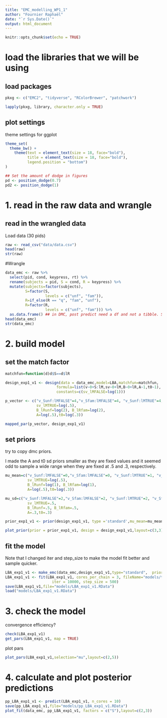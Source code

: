 ```yaml
---
title: "EMC_modelling_WP1_1"
author: "Fournier Raphaël"
date: "`r Sys.Date()`"
output: html_document
---
```


```r
knitr::opts_chunk$set(echo = TRUE)
```

# load the libraries that we will be using #

## load packages ##

```r
pkxg <- c("EMC2", "tidyverse", "RColorBrewer", "patchwork")

lapply(pkxg, library, character.only = TRUE)
```

## plot settings ##

theme settings for ggplot

```r
theme_set(
  theme_bw() +
    theme(text = element_text(size = 18, face="bold"), 
          title = element_text(size = 18, face="bold"),
          legend.position = "bottom")
)

## Set the amount of dodge in figures
pd <- position_dodge(0.7)
pd2 <- position_dodge(1)
```

# 1. read in the raw data and wrangle

## read in the wrangled data ##

Load data (30 pids)

```r
raw <- read_csv("data/data.csv")
head(raw)
str(raw)
```

#Wrangle
```r
data_emc <- raw %>%
  select(pid, cond, keypress, rt) %>% 
  rename(subjects = pid, S = cond, R = keypress) %>% 
  mutate(subjects=factor(subjects),
         S=factor(S,
                  levels = c("unf", "fam")),
         R=if_else(R == "q", "fam", "unf"),
         R=factor(R,
                  levels = c("unf", "fam"))) %>% 
  as.data.frame() ## in DMC, post predict need a df and not a tibble. Same for EMC2 I think.
head(data_emc)
str(data_emc)
```

# 2. build model #

## set the match factor  ##

```r
matchfun=function(d)d$S==d$lR
```

```r
design_exp1_v1 <- design(data = data_emc,model=LBA,matchfun=matchfun,
                       formula=list(v~0+S:lM,sv~0+lM,B~0+lR,A~1,t0~1),
                       constants=c(sv_lMFALSE=log(1)))
```

```r
p_vector <- c("v_Sunf:lMFALSE"=4,"v_Sfam:lMFALSE"=4, "v_Sunf:lMTRUE"=4, "v_Sfam:lMTRUE"=4,
              sv_lMTRUE=log(.5), 
              B_lRunf=log(2), B_lRfam=log(2),
              A=log(.5),t0=log(.3))

mapped_par(p_vector, design_exp1_v1)
```

## set priors ##

try to copy dmc priors.

I made the A and t0 sd priors smaller as they are fixed values and it seemed odd to sample a wide range when they are fixed at .5 and .3, respectively.

```r
mu_mean=c("v_Sunf:lMFALSE"=0,"v_Sfam:lMFALSE"=0, "v_Sunf:lMTRUE"=1, "v_Sfam:lMTRUE"=1,
          sv_lMTRUE=log(.5), 
          B_lRunf=log(1), B_lRfam=log(1),
          A=log(.5),t0=log(.3))

mu_sd=c("v_Sunf:lMFALSE"=2,"v_Sfam:lMFALSE"=2, "v_Sunf:lMTRUE"=2, "v_Sfam:lMTRUE"=2,
          sv_lMTRUE=.5, 
          B_lRunf=.5, B_lRfam=.5,
          A=.3,t0=.3)

prior_exp1_v1 <- prior(design_exp1_v1, type ='standard',mu_mean=mu_mean,mu_sd=mu_sd)

plot_prior(prior = prior_exp1_v1, design = design_exp1_v1,layout=c(3,3))
```            

## fit the model ##

Note that I changed iter and step_size to make the model fit better and sample quicker.

```r
LBA_exp1_v1 <- make_emc(data_emc,design_exp1_v1,type="standard",  prior=prior_exp1_v1)
LBA_exp1_v1 <- fit(LBA_exp1_v1, cores_per_chain = 3, fileName="models/tmp.RData",
                     iter = 10000, step_size = 500)
save(LBA_exp1_v1,file="models/LBA_exp1_v1.RData") 
load("models/LBA_exp1_v1.RData")
```

# 3. check the model #

convergence 
efficiency?

```r
check(LBA_exp1_v1)
get_pars(LBA_exp1_v1, map = TRUE)
```

plot pars

```r
plot_pars(LBA_exp1_v1,selection="mu",layout=c(2,5))
```

# 4. calculate and plot posterior predictions #

```r
pp_LBA_exp1_v1 <- predict(LBA_exp1_v1, n_cores = 10)
save(pp_LBA_exp1_v1,file="models/pp_LBA_exp1_v1.RData")
plot_fit(data_emc, pp_LBA_exp1_v1, factors = c("S"),layout=c(2,3))
```

